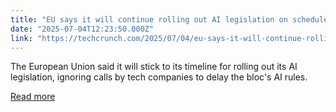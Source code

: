 ```yaml
---
title: "EU says it will continue rolling out AI legislation on schedule"
date: "2025-07-04T12:23:50.000Z"
link: "https://techcrunch.com/2025/07/04/eu-says-it-will-continue-rolling-out-ai-legislation-on-schedule/"
---
```


The European Union said it will stick to its timeline for rolling out its AI legislation, ignoring calls by tech companies to delay the bloc's AI rules.

[Read more](https://techcrunch.com/2025/07/04/eu-says-it-will-continue-rolling-out-ai-legislation-on-schedule/)
